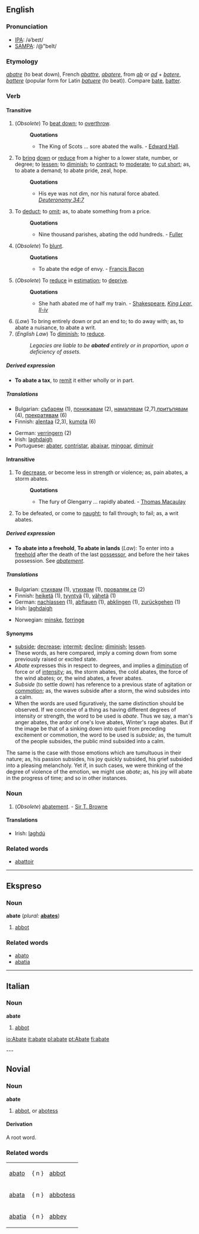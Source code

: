 {{Wikisource1911Enc|Abated}}
==English==

===Pronunciation===
*[[w:IPA|IPA]]: /əˈbeɪt/
*[[w:SAMPA|SAMPA]]: /@"beIt/

===Etymology===
{{OF.}} ''[[abatre]]'' (to beat down), French ''[[abattre]]'', {{LL.}} ''[[abatere]]'', from ''[[ab#Latin|ab]]'' or ''[[ad#Latin|ad]]'' + ''[[batere]]'', ''[[battere]]'' (popular form for Latin ''[[batuere]]'' (to beat)). Compare [[bate]], [[batter]].

===Verb===
{{en-conj-reg|abate|abates|abated|abating}}
====Transitive====
#(''Obsolete'') To [[beat down]]; to [[overthrow]].
#:'''Quotations'''
#:*The King of Scots ... sore abated the walls. - [[w:Edward Hall|Edward Hall]].
#To [[bring]] [[down]] or [[reduce]] from a higher to a lower state, number, or degree; to [[lessen]]; to [[diminish]]; to [[contract]]; to [[moderate]]; to [[cut short]]; as, to abate a demand; to abate pride, zeal, hope.
#:'''Quotations'''
#:*His eye was not dim, nor his natural force abated. ''[[w:Deuteronomy|Deuteronomy 34:7]]''
#To [[deduct]]; to [[omit]]; as, to abate something from a price.
#:'''Quotations'''
#:*Nine thousand parishes, abating the odd hundreds. - [[Fuller]]
#(''Obsolete'') To [[blunt]].
#:'''Quotations'''
#:*To abate the edge of envy. - [[w:Francis Bacon|Francis Bacon]]
#(''Obsolete'') To [[reduce]] in [[estimation]]; to [[deprive]]. 
#:'''Quotations'''
#:*She hath abated me of half my train. - [[w:William Shakespeare|Shakespeare]], ''[[w:King Lear|King Lear, II-iv]]''
#(''Law'') To bring entirely down or put an end to; to do away with; as, to abate a nuisance, to abate a writ. 
#(''English Law'') To [[diminish]]; to [[reduce]]. 
#:''Legacies are liable to be '''abated''' entirely or in proportion, upon a deficiency of assets.''

=====Derived expression=====
*'''To abate a tax''', to [[remit]] it either wholly or in part.

=====Translations=====
{{top}}
*Bulgarian: [[събарям]] (1), [[понижавам]] (2), [[намалявам]] (2,7),[[притъпявам]] (4), [[прекратявам]] (6)
*Finnish: [[alentaa]] (2,3), [[kumota]] (6)
{{mid}}
*German: [[verringern]] (2)
*Irish: [[laghdaigh]]
*Portuguese: [[abater]], [[contristar]], [[abaixar]], [[mingoar]], [[diminuir]]
{{bottom}}

====Intransitive====
#To [[decrease]], or become less in strength or violence; as, pain abates, a storm abates.
#:'''Quotations'''
#:*The fury of Glengarry ... rapidly abated. - [[w:Thomas Macaulay|Thomas Macaulay]]
#To be defeated, or come to [[naught]]; to fall through; to fail; as, a writ abates.

=====Derived expression=====
*'''To abate into a freehold''', '''To abate in lands''' (''Law''): To enter into a [[freehold]] after the death of the last [[possessor]], and before the heir takes possession. See ''[[abatement]]''.

=====Translations=====
{{top}}
*Bulgarian: [[стихвам]] (1), [[утихвам]] (1), [[провалям се]] (2)
*Finnish: [[heiketä]] (1), [[tyyntyä]] (1), [[vähetä]] (1)
*German: [[nachlassen]] (1), [[abflauen]] (1), [[abklingen]] (1), [[zurückgehen]] (1)
*Irish: [[laghdaigh]]
{{mid}}
*Norwegian: [[minske]], [[forringe]]
{{bottom}}

====Synonyms====
*[[subside]]; [[decrease]]; [[intermit]]; [[decline]]; [[diminish]]; [[lessen]].
*These words, as here compared, imply a coming down from some previously raised or excited state. 
*''Abate'' expresses this in respect to degrees, and implies a [[diminution]] of force or of [[intensity]]; as, the storm abates, the cold abates, the force of the wind abates; or, the wind abates, a fever abates. 
*''Subside'' (to settle down) has reference to a previous state of agitation or [[commotion]]; as, the waves subside after a storm, the wind subsides into a calm. 
*When the words are used figuratively, the same distinction should be observed. If we conceive of a thing as having different degrees of intensity or strength, the word to be used is ''abate''. Thus we say, a man's anger abates, the ardor of one's love abates, Winter's rage abates. But if the image be that of a sinking down into quiet from preceding excitement or commotion, the word to be used is ''subside''; as, the tumult of the people subsides, the public mind subsided into a calm. 
The same is the case with those emotions which are tumultuous in their nature; as, his passion subsides, his joy quickly subsided, his grief subsided into a pleasing melancholy. Yet if, in such cases, we were thinking of the degree of violence of the emotion, we might use ''abate''; as, his joy will abate in the progress of time; and so in other instances.

===Noun===
{{sb|'''abate'''|'''[[abates]]'''}}
#(''Obsolete'') [[abatement]]. - [[w:Thomas Browne|Sir T. Browne]]

====Translations====
{{top}}
*Irish: [[laghdú]]
{{mid}}
{{bottom}}

===Related words===

*[[abattoir]]
----

==Ekspreso==
===Noun===
'''abate'''  (''plural:'' '''[[abates]]''')
# [[abbot]]

===Related words===
*[[abato]]
*[[abatia]]
----
==Italian==
===Noun===
'''abate''' {{m}}
# [[abbot]]

[[io:Abate]]
[[it:abate]]
[[pl:abate]]
[[pt:Abate]]
[[fi:abate]]

---

==Novial==
===Noun===
<b>abate</b>
#[[abbot]], or [[abotess]]
====Derivation====
A root word.

===Related words===
{|
|[[abato]] || { n } || [[abbot]]
|-
|[[abata]] || { n } || [[abbotess]]
|-
|[[abatia]] || { n } || [[abbey]]
|}